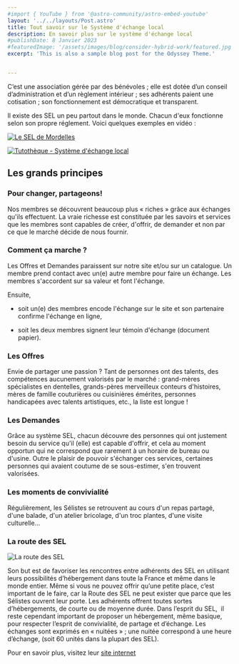 ---
#import { YouTube } from '@astro-community/astro-embed-youtube'
layout: '../../layouts/Post.astro'
title: Tout savoir sur le Système d'échange local
description: En savoir plus sur le système d'échange local
#publishDate: 8 Janvier 2023
#featuredImage: '/assets/images/blog/consider-hybrid-work/featured.jpg'
excerpt: 'This is also a sample blog post for the Odyssey Theme.'


---

<p>C’est une association gérée par des bénévoles ; elle est dotée d’un conseil d’administration et d’un règlement intérieur ; ses adhérents paient une cotisation ; son fonctionnement est démocratique et transparent.</p>

<p>Il existe des SEL un peu partout dans le monde. Chacun d'eux fonctionne selon son propre réglement. Voici quelques exemples en vidéo :</p>

[![Le SEL de Mordelles](https://img.youtube.com/vi/89OV8Io8ZVY/0.jpg)](https://www.youtube.com/watch?v=89OV8Io8ZVY "Le SEL de Mordelles")

[![Tutothèque - Système d'échange local](https://img.youtube.com/vi/dw-E5S80GdQ/0.jpg)](https://www.youtube.com/watch?v=dw-E5S80GdQ "Tutothèque - Système d'échange local")


## Les grands principes

### Pour changer, partageons!

Nos membres se découvrent beaucoup plus « riches » grâce aux échanges qu'ils effectuent. La vraie richesse est constituée par les savoirs et services que les membres sont capables de créer, d'offrir, de demander et non par ce que le marché décide de nous fournir.

### Comment ça marche ?

Les Offres et Demandes paraissent sur notre site et/ou sur un catalogue. Un membre prend contact avec un(e) autre membre pour faire un échange. Les membres s'accordent sur sa valeur et font l'échange.

Ensuite,

- soit un(e) des membres encode l'échange sur le site et son partenaire confirme l'échange en ligne,

- soit les deux membres signent leur témoin d'échange (document papier).

### Les Offres

Envie de partager une passion&nbsp;? Tant de personnes ont des talents, des compétences aucunement valorisés par le marché : grand-mères spécialistes en dentelles, grands-pères merveilleux conteurs d'histoires, mères de famille couturières ou cuisinières émérites, personnes handicapées avec talents artistiques, etc., la liste est longue !

### Les Demandes

Grâce au système SEL, chacun découvre des personnes qui ont justement besoin du service qu'il (elle) est capable d'offrir, et cela au moment opportun qui ne correspond que rarement à un horaire de bureau ou d'usine. Outre le plaisir de pouvoir s'échanger ces services, certaines personnes qui avaient coutume de se sous-estimer, s'en trouvent valorisées.

### Les moments de convivialité

Régulièrement, les Sélistes se retrouvent au cours d'un repas partagé, d'une balade, d'un atelier bricolage, d'un troc plantes, d'une visite culturelle...

### La route des SEL

![La route des SEL](/assets/images/blog/rtedessels.jpg "La route des SEL")

Son but est de favoriser les rencontres entre adhérents des SEL en utilisant leurs possibilités d’hébergement dans toute la France et même dans le monde entier.
Même si vous ne pouvez offrir qu’une petite place, c’est important de le faire, car la Route des SEL ne peut exister que parce que les Sélistes ouvrent leur porte. Les adhérents offrent toutes sortes d’hébergements, de courte ou de moyenne durée.
Dans l’esprit du SEL,  il reste cependant important de proposer un hébergement, même basique, pour respecter l’esprit de convivialité, de partage et d’échange.
Les échanges sont exprimés en « nuitées » ; une nuitée correspond à une heure d’échange, (soit 60 unités dans la plupart des SEL).

Pour en savoir plus, visitez leur [site internet](https://route-des-sel.org/)




